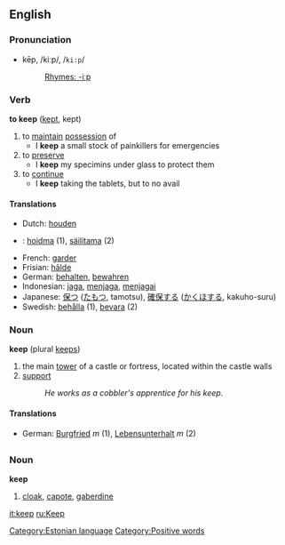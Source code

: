 ==English==
=== Pronunciation ===
*kēp, /kiːp/, /<tt>ki:p</tt>/
*:[[Rhymes:English:-iːp|Rhymes: -iːp]]

=== Verb ===

'''to keep''' ([[kept]], kept)

# to [[maintain]] [[possession]] of
#* I '''keep''' a small stock of painkillers for emergencies
# to [[preserve]]
#* I '''keep''' my specimins under glass to protect them
# to [[continue]]
#* I '''keep''' taking the tablets, but to no avail

==== Translations ====
*Dutch: [[houden]]
* {{et}}: [[hoidma]] (1), [[säilitama]] (2)
*French: [[garder]]
*Frisian: [[hâlde]]
*German: [[behalten]], [[bewahren]]
*Indonesian: [[jaga]], [[jaga|menjaga]], [[jaga|menjagai]]
*Japanese: [[保つ]] ([[たもつ]], tamotsu), [[確保]]する ([[かくほ]]する, kakuho-suru)
*Swedish: [[behålla]] (1), [[bevara]] (2)

===Noun===
'''keep''' (plural [[keeps]])

# the main [[tower]] of a castle or fortress, located within the castle walls
# [[support]]
#: ''He works as a cobbler's apprentice for his keep.''

====Translations====
*German: [[Burgfried]] ''m'' (1), [[Lebensunterhalt]] ''m'' (2)


=={{et}}==
[[Category:Estonian language]]
===Noun===
'''keep'''
# [[cloak]], [[capote]], [[gaberdine]]

[[it:keep]]
[[ru:Keep]]
[[Category:Positive words]]